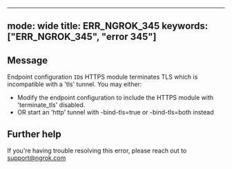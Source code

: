 
---
mode: wide
title: ERR_NGROK_345
keywords: ["ERR_NGROK_345", "error 345"]
---

## Message
Endpoint configuration `ID`s HTTPS module terminates TLS which is incompatible with a 'tls' tunnel. You may either:
  - Modify the endpoint configuration to include the HTTPS module with 'terminate_tls' disabled.
  - OR start an 'http' tunnel with -bind-tls=true or -bind-tls=both instead




## Further help
If you're having trouble resolving this error, please reach out to [support@ngrok.com](mailto:support@ngrok.com?subject=Help%20with%20ERR_NGROK_345)

